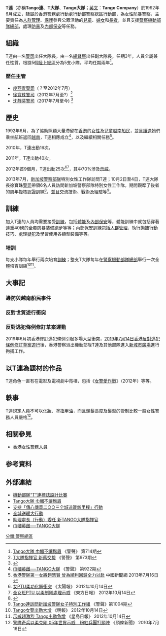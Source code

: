 {{Pathnav|香港警務處|香港警務處架構|行動處|行動部|警察總區|行動部|frame=1}}
{{Infobox law enforcement agency
|unit_name= T連<br />{{lang|en|T Company}}
|image= 
|caption= 
|country= {{HK}}
|type= [[女性|女性]][[防暴警察|防暴警察]]
|branch= [[香港警務處|香港警務處]]
|dates= 1992年6月至今
|specialization= [[人群管理|人群管理]]、公眾活動中的婦孺保護、[[防暴|防暴]]及[[內部保安|內部保安]]等
|command_structure= [[行動處|行動處]][[行動部|行動部]][[警察總區|警察總區]][[行動部|行動部]]
|size= 211名
|garrison= 
|ceremonial_chief=
|nickname= 
|motto= 
|colors= [[綠色|綠色]]
|march=
|mascot=
|battles= [[香港越南船民問題|香港越南船民問題]]<br />2005年[[香港反對世貿遊行衝突|香港反對世貿遊行衝突]]<br />2019年[[反對逃犯條例修訂草案運動|反修例示威]]
|current_commander= [[徐寶珠|徐寶珠]][[警司|警司]]
|notable_commanders=
|anniversaries= 2012年20週年紀念
|decorations=
|identification_symbol=
|identification_symbol_label=
}}

'''T連'''（亦稱'''Tango連'''、'''T大隊'''、'''Tango大隊'''；[[英文|英文]]：'''Tango Company'''）於1992年6月成立，隸屬於[[香港警務處|香港警務處]][[行動處|行動處]][[行動部|行動部]][[警察總區|警察總區]][[行動部|行動部]]，為[[香港女性警務人員|女性]][[防暴警察|防暴警察]]，主要責任為[[人群管理|人群管理]]、[[保護|保護]]參與公眾活動的[[兒童|兒童]]、[[婦女|婦女]]和[[長者|長者]]，並且支援[[警察機動部隊總部|警察機動部隊總部]]，處理[[防暴|防暴]]及[[內部保安|內部保安]]等任務。

==組織==
T連由一名[[警司|警司]]出任大隊長，由一名[[總督察|總督察]]出任副大隊長，任期3年，人員全屬兼任性質，根據5個[[陸上總區|陸上總區]]分為5支小隊，平均任期兩年<ref>[http://www.police.gov.hk/offbeat/714/chi/n09.htm Tango大隊 巾幗不讓鬚眉] {{Wayback|url=http://www.police.gov.hk/offbeat/714/chi/n09.htm |date=20200625190729 }} 《警聲》 第714期</ref>。

===歷任主管===
{{動態列表}}
*[[庾燕青|庾燕青]][[警司|警司]]（？至2012年7月）
*[[徐寶珠|徐寶珠]][[警司|警司]]（2012年7月至?）<ref>[http://www.police.gov.hk/offbeat/973/chi/n09.htm T大隊指揮官 新舊交接] {{Wayback|url=http://www.police.gov.hk/offbeat/973/chi/n09.htm |date=20200625190742 }} 《警聲》 第973期</ref>
*[[沈靜芬|沈靜芬]][[警司|警司]]（2017年7月至今) <ref>{{Cite web |url=https://www.police.gov.hk/offbeat/1096/chi/5817.html |title=警察機動部隊T大隊指揮官交接 |access-date=2018-10-26 |archive-date=2020-06-25 |archive-url=https://web.archive.org/web/20200625190738/https://www.police.gov.hk/offbeat/1096/chi/5817.html |dead-url=no }}</ref>

==歷史==
1992年6月，為了協助照顧大量滯留在[[香港|香港]]的[[女性|女性]]及[[兒童|兒童]][[越南船民|越南船民]]，並且[[護送|護送]]她們乘坐航班返回[[越南|越南]]，T連相應成立<ref>[http://www.police.gov.hk/offbeat/922/chi/n07.htm 巾幗英雌──TANGO大隊] {{Wayback|url=http://www.police.gov.hk/offbeat/922/chi/n07.htm |date=20200625190743 }} 《警聲》 第922期</ref>，以及繼續相關任務<ref>[http://big5.chinanews.com:89/ga/2013/07-16/5048248.shtml 香港警隊第一女將趙慧賢 曾為順利回歸全力以赴] {{Wayback|url=http://big5.chinanews.com:89/ga/2013/07-16/5048248.shtml |date=20141102084955 }} 中國新聞網 2013年7月16日</ref>。

2010年，T連出動16次。

2011年，T連出動40次。

2012年首9個月，T連出動25次<ref>[http://the-sun.on.cc/cnt/news/20121014/00407_051.html 女PTU柔功化解衝突] {{Wayback|url=http://the-sun.on.cc/cnt/news/20121014/00407_051.html |date=20200625190752 }} 《太陽報》 2012年10月14日</ref><ref>[http://orientaldaily.on.cc/cnt/news/20121014/00176_061.html 全女班PTU 以柔制剛處理示威] {{Wayback|url=http://orientaldaily.on.cc/cnt/news/20121014/00176_061.html |date=20200625190759 }} 《東方日報》 2012年10月14日</ref>，其中70%涉及[[示威|示威]]。

2013年7月，[[新加坡警察部隊|新加坡警察部隊]]特別女性工作隊訪問T連；10月2日至4日，T連大隊長徐寶珠[[警司|警司]]帶領6名人員訪問新加坡警察部隊特別女性工作隊，期間觀犘了後者的周年複核認證訓練<ref>{{Cite web |url=http://www.police.gov.hk/info/review/2013/text/tc/HKPF_TChi03.html |title=《香港警察年報》2013 |accessdate=2014-10-30 |archive-date=2020-06-25 |archive-url=https://web.archive.org/web/20200625190803/https://www.police.gov.hk/info/review/2013/text/tc/HKPF_TChi03.html |dead-url=no }}</ref>，並且交流技術、戰術及經驗等<ref>[http://www.police.gov.hk/offbeat/1004/chi/902.html Tango連訪問新加坡警隊女子特別工作組] {{Wayback|url=http://www.police.gov.hk/offbeat/1004/chi/902.html |date=20200625190807 }} 《警聲》第1004期</ref>。

==訓練==
加入T連的人員均需要接受[[訓練|訓練]]，包括[[體能|體能]]及[[內部保安|內部保安]]等，體能訓練中就包括穿著達重40磅的全套防暴裝備跑步等等；內部保安訓練包括[[人群管理|人群管理]]、執行[[拘捕|拘捕]]行動技巧、處理[[疑犯|疑犯]]及學習使用各類型裝備等等。

=== 培訓 ===
每支小隊每年舉行兩次培育[[訓練|訓練]]；整支T大隊每年在[[警察機動部隊總部|警察機動部隊總部]]舉行一次全體培育訓練<ref>[http://news.sina.com.hk/news/20121014/-2-2798029/1.html?rtext Tango女警出勤大增] {{Wayback|url=http://news.sina.com.hk/news/20121014/-2-2798029/1.html?rtext |date=20121019225627 }} 《明報》 2012年10月14日</ref><ref>[http://www.singtao.com/yesterday/loc/1014ao06.html 示威趨激烈 Tango出動急增] {{Wayback|url=http://www.singtao.com/yesterday/loc/1014ao06.html |date=20021015081829 }} 《星島日報》 2012年10月14日</ref>。

== 大事記 ==
=== 邊防與越南船民事件 ===
{{main|香港越南船民問題}}

=== 反對世貿遊行衝突 ===
{{main|香港反對世貿遊行衝突}}

=== 反對逃犯條例修訂草案運動 ===
{{main|反對逃犯條例修訂草案運動}}
2019年6月初香港修訂逃犯條例引起多場大型衝突，[[2019年7月14日香港反對逃犯條例修訂草案遊行|2019年7月14日香港反對逃犯條例修訂草案遊行]]後，香港警察派出機動部隊T連及其他部隊進入[[新城市廣場|新城市廣場]]進行拘捕工作。

== 以T連為題材的作品 ==
T連角色一直有在電影及電視劇中亮相，包括《[[女警愛作戰|女警愛作戰]]》（2012年）等等。

== 軼事 ==
T連規定人員不可以[[化妝|化妝]]、塗[[指甲油|指甲油]]，而且頭髮長度及髮型的管制比較一般女性警務人員嚴格<ref>[http://news.hkheadline.com/dailynews/content_hk/2010/07/16/116572.asp 警隊奇兵以柔克剛 05年世貿示威　粉紅兵團打頭陣] {{Wayback|url=http://news.hkheadline.com/dailynews/content_hk/2010/07/16/116572.asp |date=20100731192858 }} 《頭條新聞》 2010年7月16日</ref>。

==相關參見==
* [[香港女性警務人員|香港女性警務人員]]

==参考資料==
{{Reflist}}

==外部連結==
*[http://www.police.gov.hk/offbeat/691/0618_c.htm 機動部隊"T"連標誌設計比賽] {{Wayback|url=http://www.police.gov.hk/offbeat/691/0618_c.htm |date=20200625190830 }}
*[http://www.police.gov.hk/offbeat/714/chi/n09.htm Tango大隊 巾幗不讓鬚眉] {{Wayback|url=http://www.police.gov.hk/offbeat/714/chi/n09.htm |date=20200625190729 }}
*[http://www.police.gov.hk/offbeat/760/chi/n12.htm 支持「傳心傳義二○○三全城送暖新里程」行動] {{Wayback|url=http://www.police.gov.hk/offbeat/760/chi/n12.htm |date=20200625190834 }}
*[http://www.police.gov.hk/offbeat/767/chi/i04.htm 全城送暖大行動] {{Wayback|url=http://www.police.gov.hk/offbeat/767/chi/i04.htm |date=20200625190838 }}
*[http://www.police.gov.hk/offbeat/894/chi/n06.htm 助理處長（行動）委任  新TANGO大隊指揮官] {{Wayback|url=http://www.police.gov.hk/offbeat/894/chi/n06.htm |date=20200625190844 }}
*[http://www.police.gov.hk/offbeat/922/chi/n07.htm 巾幗英雌──TANGO大隊] {{Wayback|url=http://www.police.gov.hk/offbeat/922/chi/n07.htm |date=20200625190743 }}

{{模板:香港警務處架構}}

[[分類:警察總區|分類:警察總區]]